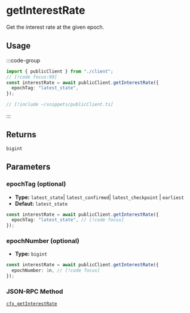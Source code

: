 # getInterestRate

Get the interest rate at the given epoch.

## Usage

:::code-group

```ts twoslash [example.ts]
import { publicClient } from "./client";
// [!code focus:99]
const interestRate = await publicClient.getInterestRate({
  epochTag: "latest_state",
});
```

```ts [client.ts] filename="client.ts"
// [!include ~/snippets/publicClient.ts]
```

:::

## Returns

`bigint`

## Parameters

### epochTag (optional)

- **Type:** `latest_state`| `latest_confirmed`| `latest_checkpoint` | `earliest`
- **Defaut:** `latest_state`

```ts
const interestRate = await publicClient.getInterestRate({
  epochTag: "latest_state", // [!code focus]
});
```

### epochNumber (optional)

- **Type:** `bigint`

```ts
const interestRate = await publicClient.getInterestRate({
  epochNumber: 1n, // [!code focus]
});
```

### JSON-RPC Method

[`cfx_getInterestRate`](https://doc.confluxnetwork.org/docs/core/build/json-rpc/cfx-namespace#cfx_getinterestrate)
